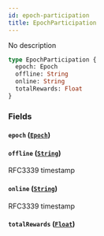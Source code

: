 ```yaml
---
id: epoch-participation
title: EpochParticipation
---
```



No description

```graphql
type EpochParticipation {
  epoch: Epoch
  offline: String
  online: String
  totalRewards: Float
}
```


### Fields

#### `epoch` ([`Epoch`](/docs/testnet/graphql/objects/epoch))




#### `offline` ([`String`](/docs/testnet/graphql/scalars/string))

RFC3339 timestamp


#### `online` ([`String`](/docs/testnet/graphql/scalars/string))

RFC3339 timestamp


#### `totalRewards` ([`Float`](/docs/testnet/graphql/scalars/float))






